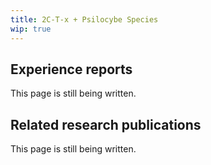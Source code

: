---
title: 2C-T-x + Psilocybe Species
wip: true
---

## Experience reports

This page is still being written.

## Related research publications

This page is still being written.

